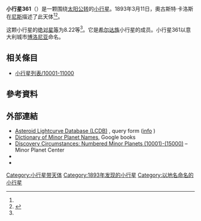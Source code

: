 {{Infobox planet
 | minorplanet     = yes
 | name            = 361 Bononia
 | background      = #D6D6D6
 | image = 
 | image_size      = 
 | caption         =
 | discovery_ref   =  <ref name="MPC-object" />
 | discoverer      = [[奧古斯特·卡洛斯|奧古斯特·卡洛斯]]
 | discovery_site  = [[尼斯|尼斯]]
 | discovered      = 1893年3月11日
 | mpc_name        = 361 Bononia
 | alt_names       = 361 Bononia
 | pronounced      = 
 | named_after     = <ref name="MPC-object" />
 | mp_category     = [[主帶小行星|主帶小行星]] <ref name="MPC-object" /><ref name="jpldata" />
 | orbit_ref       = <ref name="a">[http://ssd.jpl.nasa.gov/sbdb.cgi?sstr=361 361] {{Wayback|url=http://ssd.jpl.nasa.gov/sbdb.cgi?sstr=361 |date=20201127172341 }}，小行星數據庫瀏覽器（JPL Small-Body Database Browser）－[[美国国家航空航天局|美国国家航空航天局]]喷气推进实验室</ref>
 | epoch           = 2018-03-23.0（[[儒略日|JD]] 2458200.5）
 | uncertainty     = 0
 | observation_arc = 
 | aphelion = {{convert|4.802|AU|km|3|abbr=on|lk=out}}
 | perihelion      = {{convert|3.1129593|AU|km|3|abbr=on}}
 | semimajor       = 3.9572768
 | eccentricity    = 0.2133582
 | period          = 7.87[[儒略年|yr]]
 | mean_anomaly    = 44.27638[[度|°]]
 | mean_motion     = {{Deg2DMS|0.12520140|sup=ms}} / day
 | inclination     = 12.62649
 | asc_node        = 18.87163°
 | arg_peri        = 68.38181
 | mean_diameter   = 
 | rotation        = 
 | albedo          =
 | spectral_type   =
 | abs_magnitude   = 8.22<ref name="jpldata" />
}}
'''小行星361'''（{{lang-en|361 Bononia}}）是一颗围绕[[太阳|太阳]][[公转|公转]]的[[小行星|小行星]]。1893年3月11日，奧古斯特·卡洛斯在[[尼斯|尼斯]]描述了此天体<ref name="a" /><ref>{{cite news|title=小行星列表|url=http://cfa-www.harvard.edu/iau/lists/NumberedMPs.txt|accessdate=2018-10-19|newspaper=哈佛大学|archive-date=2008-05-17|archive-url=https://web.archive.org/web/20080517010638/http://cfa-www.harvard.edu/iau/lists/NumberedMPs.txt|dead-url=no}}</ref>。

这颗小行星的[[绝对星等|绝对星等]]为8.22等<ref name="a" />。它是[[希尔达族|希尔达族]]小行星的成员。小行星361以意大利城市[[博洛尼亚|博洛尼亚]]命名。

== 相关條目 ==
*[[小行星列表/10001-11000|小行星列表/10001-11000]]

== 參考資料 ==
{{reflist|refs=

<ref name="jpldata">{{cite web
 |type         = 2018-01-26 last obs.
 |title        = JPL Small-Body Database Browser:361 Bononia-361 Bononia
 |url          = https://ssd.jpl.nasa.gov/sbdb.cgi?sstr=361
 |publisher    = [[Jet_Propulsion_Laboratory|Jet Propulsion Laboratory]]
 |accessdate   = 28 March 2018
 |archive-date = 2020-11-27
 |archive-url  = https://web.archive.org/web/20201127172341/https://ssd.jpl.nasa.gov/sbdb.cgi?sstr=361
 |dead-url     = no
}}</ref>

<ref name="MPC-object">{{cite web
  |title      = 361 Bononia
  |work      = Minor Planet Center
  |url      = https://www.minorplanetcenter.net/db_search/show_object?object_id=361
  |accessdate      = 28 March 2018
  |archive-date      = 2016-03-04
  |archive-url      = https://web.archive.org/web/20160304114900/http://minorplanetcenter.net/db_search/show_object?object_id=361
  |dead-url      = no
  }}</ref>

}}

==  外部連結 ==
* [http://www.minorplanet.info/PHP/lcdbsummaryquery.php Asteroid Lightcurve Database (LCDB)] {{Wayback|url=http://www.minorplanet.info/PHP/lcdbsummaryquery.php |date=20171210173955 }}, query form ([http://www.minorplanet.info/lightcurvedatabase.html info] {{Wayback|url=http://www.minorplanet.info/lightcurvedatabase.html |date=20171216050541 }})
* [https://books.google.com/books?id=aeAg1X7afOoC&pg Dictionary of Minor Planet Names], Google books
* [http://www.minorplanetcenter.net/iau/lists/NumberedMPs010001.html Discovery Circumstances: Numbered Minor Planets (10001)-(15000)] {{Wayback|url=http://www.minorplanetcenter.net/iau/lists/NumberedMPs010001.html |date=20180612162317 }} – Minor Planet Center
* {{AstDys|361}}
* {{JPL small body}}

{{Minor Planet Number|[[小行星360|小行星360]]|[[小行星362|小行星362]]}}
{{小天体}}

[[Category:小行星带天体|Category:小行星带天体]]
[[Category:1893年发现的小行星|Category:1893年发现的小行星]]
[[Category:以地名命名的小行星|Category:以地名命名的小行星]]